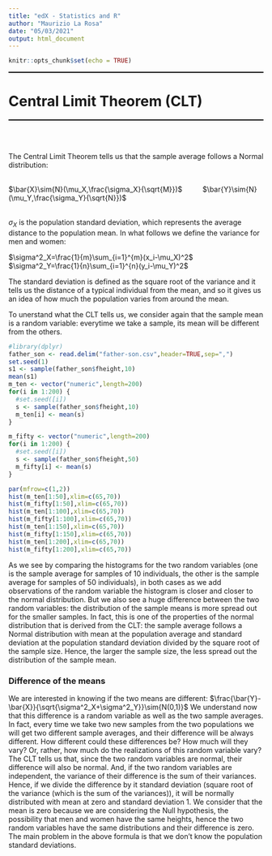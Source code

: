 ```yaml
---
title: "edX - Statistics and R"
author: "Maurizio La Rosa"
date: "05/03/2021"
output: html_document
---
```


```r
knitr::opts_chunk$set(echo = TRUE)
```

<hr style="height:2px;border-width:0;color:gray;background-color:black">
# Central Limit Theorem (CLT)
<hr style="height:2px;border-width:0;color:gray;background-color:black">
<br></br>

The Central Limit Theorem tells us that the sample average follows a Normal distribution:
<br></br>

$\bar{X}\sim{N}(\mu_X,\frac{\sigma_X}{\sqrt{M}})$ &emsp; &emsp; $\bar{Y}\sim{N}(\mu_Y,\frac{\sigma_Y}{\sqrt{N}})$
<br></br>

$\sigma_X$ is the population standard deviation, which represents the average distance to the population mean. In what follows we define the variance for men and women:

$\sigma^2_X=\frac{1}{m}\sum_{i=1}^{m}(x_i-\mu_X)^2$ &emsp; &emsp;
$\sigma^2_Y=\frac{1}{n}\sum_{i=1}^{n}(y_i-\mu_Y)^2$

The standard deviation is defined as the square root of the variance and it tells us the distance of a typical individual from the mean, and so it gives us an idea of how much the population varies from around the mean.

To unerstand what the CLT tells us, we consider again that the sample mean is a random variable: everytime we take a sample, its mean will be different from the others. 

```r
#library(dplyr)
father_son <- read.delim("father-son.csv",header=TRUE,sep=",")
set.seed(1)
s1 <- sample(father_son$fheight,10)
mean(s1)
m_ten <- vector("numeric",length=200)
for(i in 1:200) {
  #set.seed([i])
  s <- sample(father_son$fheight,10)
  m_ten[i] <- mean(s)
}

m_fifty <- vector("numeric",length=200)
for(i in 1:200) {
  #set.seed([i])
  s <- sample(father_son$fheight,50)
  m_fifty[i] <- mean(s)
}

par(mfrow=c(1,2))
hist(m_ten[1:50],xlim=c(65,70))
hist(m_fifty[1:50],xlim=c(65,70))
hist(m_ten[1:100],xlim=c(65,70))
hist(m_fifty[1:100],xlim=c(65,70))
hist(m_ten[1:150],xlim=c(65,70))
hist(m_fifty[1:150],xlim=c(65,70))
hist(m_ten[1:200],xlim=c(65,70))
hist(m_fifty[1:200],xlim=c(65,70))
```
As we see by comparing the histograms for the two random variables (one is the sample average for samples of 10 individuals, the other is the sample average for samples of 50 individuals), in both cases as we add observations of the random variable the histogram is closer and closer to the normal distribution. But we also see a huge difference between the two random variables: the distribution of the sample means is more spread out for the smaller samples. In fact, this is one of the properties of the normal distribution that is derived from the CLT: the sample average follows a Normal distribution with mean at the population average and standard deviation at the population standard deviation divided by the square root of the sample size. Hence, the larger the sample size, the less spread out the distribution of the sample mean.

### Difference of the means

We are interested in knowing if the two means are different:
$\frac{\bar{Y}-\bar{X}}{\sqrt{\sigma^2_X+\sigma^2_Y}}\sim{N(0,1)}$
We understand now that this difference is a random variable as well as the two sample averages. In fact, every time we take two new samples from the two populations we will get two different sample averages, and their difference will be always different. How different could these differences be? How much will they vary? Or, rather, how much do the realizations of this random variable vary? The CLT tells us that, since the two random variables are normal, their difference will also be normal. And, if the two random variables are independent, the variance of their difference is the sum of their variances. Hence, if we divide the difference by it standard deviation (square root of the variance (which is the sum of the variances)), it will be normally distributed with mean at zero and standard deviation 1. We consider that the mean is zero because we are considering the Null hypothesis, the possibility that men and women have the same heights, hence the two random variables have the same distributions and their difference is zero.
The main problem in the above formula is that we don't know the population standard deviations.
